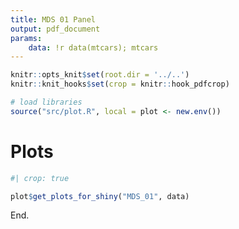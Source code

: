 ```yaml
---
title: MDS 01 Panel
output: pdf_document
params:
    data: !r data(mtcars); mtcars
---
```


```r
knitr::opts_knit$set(root.dir = '../..')
knitr::knit_hooks$set(crop = knitr::hook_pdfcrop)
```

```r
# load libraries
source("src/plot.R", local = plot <- new.env())
```

# Plots

```r
#| crop: true

plot$get_plots_for_shiny("MDS_01", data)
```

End.